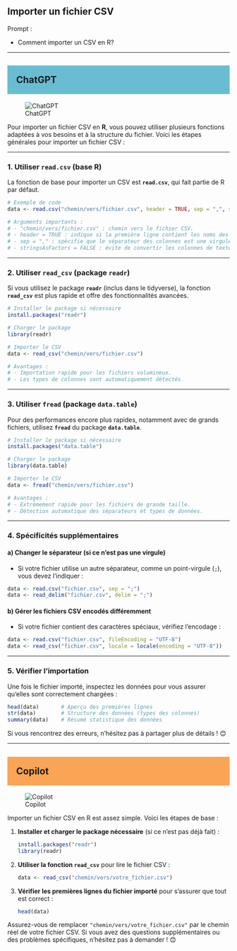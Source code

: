 ## Importer un fichier CSV

::: {.callout-note appearance="simple"}
Prompt : 

* Comment importer un CSV en R? 


:::

----

## ChatGPT {style="background-color: #69bdd2; padding: 20px;"}
![ChatGPT](../img/ChatGPT.PNG)

Pour importer un fichier CSV en **R**, vous pouvez utiliser plusieurs fonctions adaptées à vos besoins et à la structure du fichier. Voici les étapes générales pour importer un fichier CSV :

---

### 1. **Utiliser `read.csv` (base R)**

La fonction de base pour importer un CSV est **`read.csv`**, qui fait partie de R par défaut.

```R
# Exemple de code
data <- read.csv("chemin/vers/fichier.csv", header = TRUE, sep = ",", stringsAsFactors = FALSE)

# Arguments importants :
# - "chemin/vers/fichier.csv" : chemin vers le fichier CSV.
# - header = TRUE : indique si la première ligne contient les noms des colonnes.
# - sep = "," : spécifie que le séparateur des colonnes est une virgule.
# - stringsAsFactors = FALSE : évite de convertir les colonnes de texte en facteurs.
```

---

### 2. **Utiliser `read_csv` (package `readr`)**

Si vous utilisez le package **`readr`** (inclus dans le tidyverse), la fonction **`read_csv`** est plus rapide et offre des fonctionnalités avancées.

```R
# Installer le package si nécessaire
install.packages("readr")

# Charger le package
library(readr)

# Importer le CSV
data <- read_csv("chemin/vers/fichier.csv")

# Avantages :
# - Importation rapide pour les fichiers volumineux.
# - Les types de colonnes sont automatiquement détectés.
```

---

### 3. **Utiliser `fread` (package `data.table`)**

Pour des performances encore plus rapides, notamment avec de grands fichiers, utilisez **`fread`** du package **`data.table`**.

```R
# Installer le package si nécessaire
install.packages("data.table")

# Charger le package
library(data.table)

# Importer le CSV
data <- fread("chemin/vers/fichier.csv")

# Avantages :
# - Extrêmement rapide pour les fichiers de grande taille.
# - Détection automatique des séparateurs et types de données.
```

---

### 4. **Spécificités supplémentaires**

#### a) **Changer le séparateur (si ce n'est pas une virgule)**
- Si votre fichier utilise un autre séparateur, comme un point-virgule (`;`), vous devez l'indiquer :
```R
data <- read.csv("fichier.csv", sep = ";")
data <- read_delim("fichier.csv", delim = ";")
```

#### b) **Gérer les fichiers CSV encodés différemment**
- Si votre fichier contient des caractères spéciaux, vérifiez l'encodage :
```R
data <- read.csv("fichier.csv", fileEncoding = "UTF-8")
data <- read_csv("fichier.csv", locale = locale(encoding = "UTF-8"))
```

---

### 5. **Vérifier l'importation**
Une fois le fichier importé, inspectez les données pour vous assurer qu'elles sont correctement chargées :
```R
head(data)       # Aperçu des premières lignes
str(data)        # Structure des données (types des colonnes)
summary(data)    # Résumé statistique des données
```

Si vous rencontrez des erreurs, n'hésitez pas à partager plus de détails ! 😊

----

## Copilot {style="background-color: #faa555; padding: 20px;"}
![Copilot](../img/copilot.PNG)



Importer un fichier CSV en R est assez simple. Voici les étapes de base :

1. **Installer et charger le package nécessaire** (si ce n'est pas déjà fait) :
   ```R
   install.packages("readr")
   library(readr)
   ```

2. **Utiliser la fonction `read_csv`** pour lire le fichier CSV :
   ```R
   data <- read_csv("chemin/vers/votre_fichier.csv")
   ```

3. **Vérifier les premières lignes du fichier importé** pour s'assurer que tout est correct :
   ```R
   head(data)
   ```

Assurez-vous de remplacer `"chemin/vers/votre_fichier.csv"` par le chemin réel de votre fichier CSV. Si vous avez des questions supplémentaires ou des problèmes spécifiques, n'hésitez pas à demander ! 😊